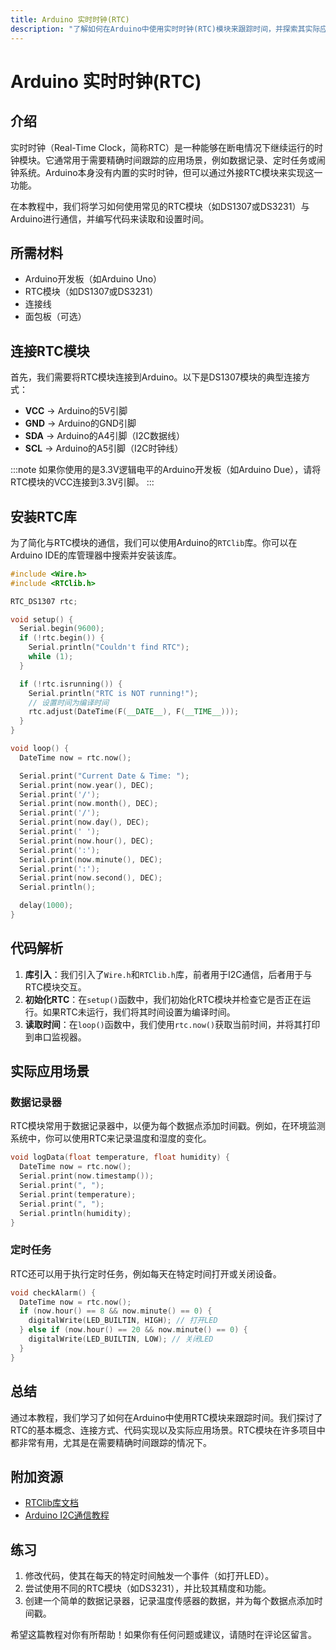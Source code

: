 ```yaml
---
title: Arduino 实时时钟(RTC)
description: "了解如何在Arduino中使用实时时钟(RTC)模块来跟踪时间，并探索其实际应用场景。"
---
```


# Arduino 实时时钟(RTC)

## 介绍

实时时钟（Real-Time Clock，简称RTC）是一种能够在断电情况下继续运行的时钟模块。它通常用于需要精确时间跟踪的应用场景，例如数据记录、定时任务或闹钟系统。Arduino本身没有内置的实时时钟，但可以通过外接RTC模块来实现这一功能。

在本教程中，我们将学习如何使用常见的RTC模块（如DS1307或DS3231）与Arduino进行通信，并编写代码来读取和设置时间。

## 所需材料

- Arduino开发板（如Arduino Uno）
- RTC模块（如DS1307或DS3231）
- 连接线
- 面包板（可选）

## 连接RTC模块

首先，我们需要将RTC模块连接到Arduino。以下是DS1307模块的典型连接方式：

- **VCC** -> Arduino的5V引脚
- **GND** -> Arduino的GND引脚
- **SDA** -> Arduino的A4引脚（I2C数据线）
- **SCL** -> Arduino的A5引脚（I2C时钟线）

:::note
如果你使用的是3.3V逻辑电平的Arduino开发板（如Arduino Due），请将RTC模块的VCC连接到3.3V引脚。
:::

## 安装RTC库

为了简化与RTC模块的通信，我们可以使用Arduino的`RTClib`库。你可以在Arduino IDE的库管理器中搜索并安装该库。

```cpp
#include <Wire.h>
#include <RTClib.h>

RTC_DS1307 rtc;

void setup() {
  Serial.begin(9600);
  if (!rtc.begin()) {
    Serial.println("Couldn't find RTC");
    while (1);
  }

  if (!rtc.isrunning()) {
    Serial.println("RTC is NOT running!");
    // 设置时间为编译时间
    rtc.adjust(DateTime(F(__DATE__), F(__TIME__)));
  }
}

void loop() {
  DateTime now = rtc.now();

  Serial.print("Current Date & Time: ");
  Serial.print(now.year(), DEC);
  Serial.print('/');
  Serial.print(now.month(), DEC);
  Serial.print('/');
  Serial.print(now.day(), DEC);
  Serial.print(' ');
  Serial.print(now.hour(), DEC);
  Serial.print(':');
  Serial.print(now.minute(), DEC);
  Serial.print(':');
  Serial.print(now.second(), DEC);
  Serial.println();

  delay(1000);
}
```

## 代码解析

1. **库引入**：我们引入了`Wire.h`和`RTClib.h`库，前者用于I2C通信，后者用于与RTC模块交互。
2. **初始化RTC**：在`setup()`函数中，我们初始化RTC模块并检查它是否正在运行。如果RTC未运行，我们将其时间设置为编译时间。
3. **读取时间**：在`loop()`函数中，我们使用`rtc.now()`获取当前时间，并将其打印到串口监视器。

## 实际应用场景

### 数据记录器

RTC模块常用于数据记录器中，以便为每个数据点添加时间戳。例如，在环境监测系统中，你可以使用RTC来记录温度和湿度的变化。

```cpp
void logData(float temperature, float humidity) {
  DateTime now = rtc.now();
  Serial.print(now.timestamp());
  Serial.print(", ");
  Serial.print(temperature);
  Serial.print(", ");
  Serial.println(humidity);
}
```

### 定时任务

RTC还可以用于执行定时任务，例如每天在特定时间打开或关闭设备。

```cpp
void checkAlarm() {
  DateTime now = rtc.now();
  if (now.hour() == 8 && now.minute() == 0) {
    digitalWrite(LED_BUILTIN, HIGH); // 打开LED
  } else if (now.hour() == 20 && now.minute() == 0) {
    digitalWrite(LED_BUILTIN, LOW); // 关闭LED
  }
}
```

## 总结

通过本教程，我们学习了如何在Arduino中使用RTC模块来跟踪时间。我们探讨了RTC的基本概念、连接方式、代码实现以及实际应用场景。RTC模块在许多项目中都非常有用，尤其是在需要精确时间跟踪的情况下。

## 附加资源

- [RTClib库文档](https://github.com/adafruit/RTClib)
- [Arduino I2C通信教程](https://www.arduino.cc/en/Reference/Wire)

## 练习

1. 修改代码，使其在每天的特定时间触发一个事件（如打开LED）。
2. 尝试使用不同的RTC模块（如DS3231），并比较其精度和功能。
3. 创建一个简单的数据记录器，记录温度传感器的数据，并为每个数据点添加时间戳。

希望这篇教程对你有所帮助！如果你有任何问题或建议，请随时在评论区留言。